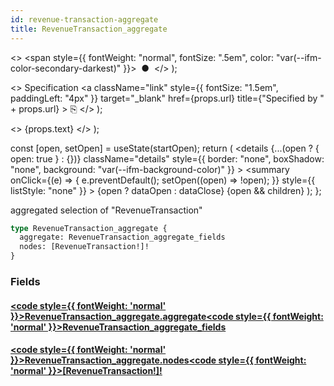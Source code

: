 ```yaml
---
id: revenue-transaction-aggregate
title: RevenueTransaction_aggregate
---
```


<head>
  <meta content="noindex" name="robots" />
  <meta charset="utf-8" />
</head>

  <>
    <span style={{ fontWeight: "normal", fontSize: ".5em", color: "var(--ifm-color-secondary-darkest)" }}>
      &nbsp;●&nbsp;
    </span>
  </>
);

  <>
    Specification
    <a
      className="link"
      style={{ fontSize: "1.5em", paddingLeft: "4px" }}
      target="_blank"
      href={props.url}
      title={"Specified by " + props.url}
    >
      ⎘
    </a>
  </>
);

  <>
    <span className={props.class}>{props.text}</span>
  </>
);


  const [open, setOpen] = useState(startOpen);
  return (
    <details
      {...(open ? { open: true } : {})}
      className="details"
      style={{ border: "none", boxShadow: "none", background: "var(--ifm-background-color)" }}
    >
      <summary
        onClick={(e) => {
          e.preventDefault();
          setOpen((open) => !open);
        }}
        style={{ listStyle: "none" }}
      >
        {open ? dataOpen : dataClose}
      </summary>
      {open && children}
    </details>
  );
};

aggregated selection of "RevenueTransaction"

```graphql
type RevenueTransaction_aggregate {
  aggregate: RevenueTransaction_aggregate_fields
  nodes: [RevenueTransaction!]!
}
```

### Fields

#### [<code style={{ fontWeight: 'normal' }}>RevenueTransaction_aggregate.<b>aggregate</b></code>](#)<Bullet />[<code style={{ fontWeight: 'normal' }}><b>RevenueTransaction_aggregate_fields</b></code>](/docs/api/lockup/graphql/envio/objects/revenue-transaction-aggregate-fields.mdx) <Badge class="badge badge--secondary " text="object"/>

#### [<code style={{ fontWeight: 'normal' }}>RevenueTransaction_aggregate.<b>nodes</b></code>](#)<Bullet />[<code style={{ fontWeight: 'normal' }}><b>[RevenueTransaction!]!</b></code>](/docs/api/lockup/graphql/envio/objects/revenue-transaction.mdx) <Badge class="badge badge--secondary badge--non_null" text="non-null"/> <Badge class="badge badge--secondary " text="object"/>
